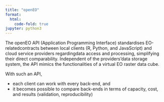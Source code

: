 ```yaml
---
title: "openEO"
format:
  html:
    code-fold: true
jupyter: python3
---
```


The openEO API (Application Programming Interface) standardises EO-relatedcontracts between local clients (R, Python, and JavaScript) and cloud service providers regardingdata access and processing, simplifying their direct comparability. Independent of the providers’data storage system, the API mimics the functionalities of a virtual EO raster data cube.  

With such an API,

* each client can work with every back-end, and
* it becomes possible to compare back-ends in terms of capacity, cost, and results (validation, reproducibility)

